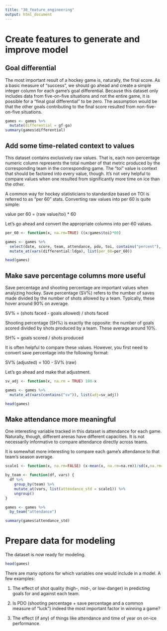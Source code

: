 ```yaml
---
title: "30_feature_engineering"
output: html_document
---
```


# Create features to generate and improve model 

## Goal differential

The most important result of a hockey game is, naturally, the final score. As a basic measure of "success", we should go ahead and create a simple integer column for each game's goal differential. Because this dataset only includes data from five-on-five situations and not the entire game, it is possible for a "final goal differential" to be zero. The assumption would be that the other goals contributing to the final score resulted from non-five-on-five situations. 

```r
games <- games %>% 
  mutate(differential = gf-ga)
summary(games$differential)
```

## Add some time-related context to values 

This dataset contains exclusively raw values. That is, each non-percentage numeric column represents the total number of that metric produced by the corresponding team in the corresponding game. The "toi" value is context that should be factored into every value, though. It's not very helpful to compare values when one resulted from significantly more time on ice than the other. 

A common way for hockey statisticians to standardize based on TOI is referred to as "per 60" stats. Converting raw values into per 60 is quite simple: 

value per 60 = (raw value/toi) * 60 

Let's go ahead and convert the appropriate columns into per-60 values. 

```r
per_60 <- function(x, na.rm=TRUE) ((x/games$toi)*60)

games <- games %>% 
  select(date, score, team, attendance, pdo, toi, contains("percent"), differential, everything()) %>% 
  mutate_at(vars(differential:ldga), list(per_60=per_60))

head(games)
```

## Make save percentage columns more useful

Save percentage and shooting percentage are important values when analyzing hockey. Save percentage (SV%) refers to the number of saves made divided by the number of shots allowed by a team. Typically, these hover around 90% on average. 

SV% = (shots faced - goals allowed) / shots faced 

Shooting percentage (SH%) is exactly the opposite: the number of goals scored divided by shots produced by a team. These average around 10%. 

SH% = goals scored / shots produced

It is often helpful to compare these values. However, you first need to convert save percentage into the following format:

SV% (adjusted) = 100 - SV% (raw)

Let's go ahead and make that adjustment.

```r
sv_adj <- function(x, na.rm = TRUE) 100-x 

games <- games %>%
  mutate_at(vars(contains("sv")), list(adj=sv_adj))

head(games)
```

## Make attendance more meaningful 

One interesting variable tracked in this dataset is attendance for each game. Naturally, though, different arenas have different capacities. It is not necessarily informative to compare attendance directly across teams. 

It is somewhat more interesting to compare each game's attendance to that team's season average. 

```r
scale1 <- function(x, na.rm=FALSE) (x-mean(x, na.rm=na.rm))/sd(x,na.rm=na.rm)

by_team <- function(df, vars) {
  df %>% 
    group_by(team) %>% 
    mutate_at(vars, list(attendance_std = scale1)) %>% 
    ungroup()
}

games <- games %>% 
  by_team("attendance")

summary(games$attendance_std)
```

# Prepare data for modeling 

The dataset is now ready for modeling. 

```r
head(games)
```

There are many options for which variables one would include in a model. A few examples: 

1. The effect of shot quality (high-, mid-, or low-danger) in predicting goals for and against each team. 
2. Is PDO (shooting percentage + save percentage and a common measure of "luck") indeed the most important factor in winning a game? 

3. The effect (if any) of things like attendance and time of year on on-ice performance. 

